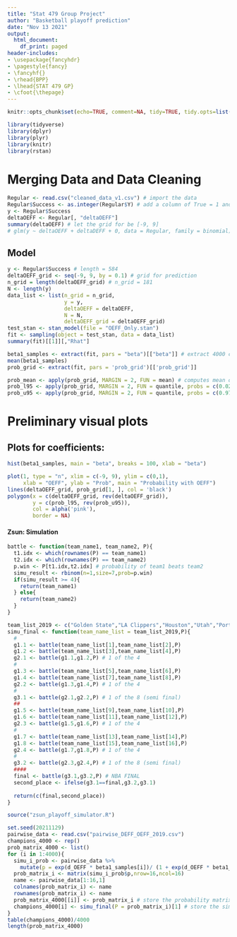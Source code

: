 ```yaml
---
title: "Stat 479 Group Project"
author: "Basketball playoff prediction"
date: "Nov 13 2021"
output:
  html_document:
    df_print: paged
header-includes:
- \usepackage{fancyhdr}
- \pagestyle{fancy}
- \fancyhf{}
- \rhead{BPP}
- \lhead{STAT 479 GP}
- \cfoot{\thepage}
--- 
```


```r
knitr::opts_chunk$set(echo=TRUE, comment=NA, tidy=TRUE, tidy.opts=list(width.cutoff=45), warning=FALSE, message=FALSE, fig.align='center')

library(tidyverse)
library(dplyr)
library(plyr)
library(knitr)
library(rstan)
```

# Merging Data and Data Cleaning

```r
Regular <- read.csv("cleaned_data_v1.csv") # import the data 
Regular$Success <- as.integer(Regular$Y) # add a column of True = 1 and False = 0 from Column "Y"
y <- Regular$Success
deltaOEFF <- Regular[, "deltaOEFF"]
summary(deltaOEFF) # let the grid for be [-9, 9]
# glm(y ~ deltaOEFF + deltaDEFF + 0, data = Regular, family = binomial) # cheat a little
```

## Model

```r
y <- Regular$Success # length = 584
deltaOEFF_grid <- seq(-9, 9, by = 0.1) # grid for prediction
n_grid = length(deltaOEFF_grid) # n_grid = 181
N <- length(y)
data_list <- list(n_grid = n_grid,
                  y = y, 
                  deltaOEFF = deltaOEFF, 
                  N = N, 
                  deltaOEFF_grid = deltaOEFF_grid)
test_stan <- stan_model(file = "OEFF_Only.stan")
fit <- sampling(object = test_stan, data = data_list)
summary(fit)[[1]][,"Rhat"]
```

```r
beta1_samples <- extract(fit, pars = "beta")[["beta"]] # extract 4000 coefficients each
mean(beta1_samples)
prob_grid <- extract(fit, pars = 'prob_grid')[['prob_grid']]

prob_mean <- apply(prob_grid, MARGIN = 2, FUN = mean) # computes mean of each column of prob_grid1
prob_l95 <- apply(prob_grid, MARGIN = 2, FUN = quantile, probs = c(0.025))
prob_u95 <- apply(prob_grid, MARGIN = 2, FUN = quantile, probs = c(0.975))
```

# Preliminary visual plots

## Plots for coefficients: 

```r
hist(beta1_samples, main = "beta", breaks = 100, xlab = "beta")
```

```r
plot(1, type = "n", xlim = c(-9, 9), ylim = c(0,1),
     xlab = "OEFF", ylab = "Prob", main = "Probability with OEFF")
lines(deltaOEFF_grid, prob_grid[1, ], col = 'black')
polygon(x = c(deltaOEFF_grid, rev(deltaOEFF_grid)), 
        y = c(prob_l95, rev(prob_u95)),
        col = alpha('pink'),
        border = NA)
```

#### Zsun: Simulation
```r
battle <- function(team_name1, team_name2, P){
  t1.idx <- which(rownames(P) == team_name1)
  t2.idx <- which(rownames(P) == team_name2)
  p.win <- P[t1.idx,t2.idx] # probability of team1 beats team2
  simu_result <- rbinom(n=1,size=7,prob=p.win)
  if(simu_result >= 4){
    return(team_name1)
  } else{
    return(team_name2)
  }
}
```

```r
team_list_2019 <- c("Golden State","LA Clippers","Houston","Utah","Portland","Oklahoma City","Denver","San Antonio","Milwaukee","Detroit","Boston","Indiana","Philadelphia","Brooklyn","Toronto","Orlando")
simu_final <- function(team_name_list = team_list_2019,P){
  #
  g1.1 <- battle(team_name_list[1],team_name_list[2],P)
  g1.2 <- battle(team_name_list[3],team_name_list[4],P)
  g2.1 <- battle(g1.1,g1.2,P) # 1 of the 4
  #
  g1.3 <- battle(team_name_list[5],team_name_list[6],P)
  g1.4 <- battle(team_name_list[7],team_name_list[8],P)
  g2.2 <- battle(g1.3,g1.4,P) # 1 of the 4
  #
  g3.1 <- battle(g2.1,g2.2,P) # 1 of the 8 (semi final)
  ##
  g1.5 <- battle(team_name_list[9],team_name_list[10],P)
  g1.6 <- battle(team_name_list[11],team_name_list[12],P)
  g2.3 <- battle(g1.5,g1.6,P) # 1 of the 4
  #
  g1.7 <- battle(team_name_list[13],team_name_list[14],P)
  g1.8 <- battle(team_name_list[15],team_name_list[16],P)
  g2.4 <- battle(g1.7,g1.8,P) # 1 of the 4
  #
  g3.2 <- battle(g2.3,g2.4,P) # 1 of the 8 (semi final)
  ####
  final <- battle(g3.1,g3.2,P) # NBA FINAL
  second_place <- ifelse(g3.1==final,g3.2,g3.1)
  
  return(c(final,second_place))
}
```

```r
source("zsun_playoff_simulator.R")

set.seed(20211129)
pairwise_data <- read.csv("pairwise_DEFF_OEFF_2019.csv")
champions_4000 <- rep()
prob_matrix_4000 <- list()
for (i in 1:4000){
  simu_i_prob <- pairwise_data %>% 
    mutate(p = exp(d_OEFF * beta1_samples[i])/ (1 + exp(d_OEFF * beta1_samples[i])))
  prob_matrix_i <- matrix(simu_i_prob$p,nrow=16,ncol=16)
  name <- pairwise_data[1:16,1]
  colnames(prob_matrix_i) <- name
  rownames(prob_matrix_i) <- name
  prob_matrix_4000[[i]] <- prob_matrix_i # store the probability matrix
  champions_4000[i] <- simu_final(P = prob_matrix_i)[1] # store the simu_result
}
table(champions_4000)/4000
length(prob_matrix_4000)
```












